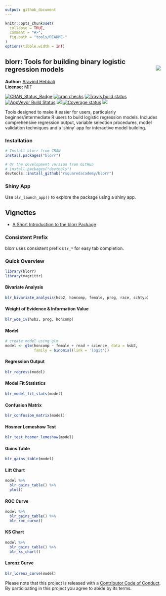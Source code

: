 ```yaml
---
output: github_document
---
```


<!-- README.md is generated from README.Rmd. Please edit that file -->

```r
knitr::opts_chunk$set(
  collapse = TRUE,
  comment = "#>",
  fig.path = "tools/README-"
)
options(tibble.width = Inf)
```

blorr: Tools for building binary logistic regression models <img src="hex_blorr.png" align="right" />
------------

**Author:** [Aravind Hebbali]()<br/>
**License:** [MIT](https://opensource.org/licenses/MIT)

[![CRAN_Status_Badge](http://www.r-pkg.org/badges/version/blorr)](https://cran.r-project.org/package=blorr) [![cran checks](https://cranchecks.info/badges/summary/blorr)](https://cran.r-project.org/web/checks/check_results_blorr.html)
[![Travis build status](https://travis-ci.org/rsquaredacademy/blorr.svg?branch=master)](https://travis-ci.org/rsquaredacademy/blorr) [![AppVeyor Build Status](https://ci.appveyor.com/api/projects/status/github/rsquaredacademy/blorr?branch=master&svg=true)](https://ci.appveyor.com/project/rsquaredacademy/blorr) 
[![](https://cranlogs.r-pkg.org/badges/grand-total/blorr)](https://cran.r-project.org/package=blorr) [![Coverage status](https://codecov.io/gh/rsquaredacademy/blorr/branch/master/graph/badge.svg)](https://codecov.io/github/rsquaredacademy/blorr?branch=master) ![](https://img.shields.io/badge/lifecycle-maturing-blue.svg)
 
Tools designed to make it easier for users, particularly beginner/intermediate R users to build logistic regression models. Includes comprehensive regression 
output, variable selection procedures, model validation techniques and a 'shiny' app for interactive model building.

### Installation

```r
# Install blorr from CRAN
install.packages("blorr")

# Or the development version from GitHub
# install.packages("devtools")
devtools::install_github("rsquaredacademy/blorr")
```

### Shiny App

Use `blr_launch_app()` to explore the package using a shiny app.

## Vignettes

- [A Short Introduction to the blorr Package](https://blorr.rsquaredacademy.com/articles/introduction.html)

### Consistent Prefix

blorr uses consistent prefix `blr_*` for easy tab completion.

### Quick Overview

```r
library(blorr)
library(magrittr)
```

#### Bivariate Analysis 

```r
blr_bivariate_analysis(hsb2, honcomp, female, prog, race, schtyp)
```

#### Weight of Evidence & Information Value

```r
blr_woe_iv(hsb2, prog, honcomp)
```

#### Model

```r
# create model using glm
model <- glm(honcomp ~ female + read + science, data = hsb2,
             family = binomial(link = 'logit'))
```

#### Regression Output

```r
blr_regress(model)
```

#### Model Fit Statistics

```r
blr_model_fit_stats(model)
```

#### Confusion Matrix

```r
blr_confusion_matrix(model)
```

#### Hosmer Lemeshow Test

```r
blr_test_hosmer_lemeshow(model)
```

#### Gains Table

```r
blr_gains_table(model)
```

#### Lift Chart

```r
model %>%
  blr_gains_table() %>%
  plot()
```

#### ROC Curve

```r
model %>%
  blr_gains_table() %>%
  blr_roc_curve()
```

#### KS Chart

```r
model %>%
  blr_gains_table() %>%
  blr_ks_chart()
```

#### Lorenz Curve

```r
blr_lorenz_curve(model)
```

Please note that this project is released with a [Contributor Code of Conduct](CONDUCT.md). By participating in this project you agree to abide by its terms.
